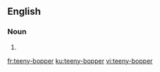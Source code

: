 {{also|teenybopper}}
==English==

===Noun===
{{en-noun}}

# {{alternative spelling of|teenybopper|lang=en}}

[[fr:teeny-bopper]]
[[ku:teeny-bopper]]
[[vi:teeny-bopper]]